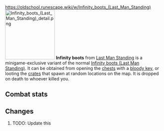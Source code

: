 https://oldschool.runescape.wiki/w/Infinity_boots_(Last_Man_Standing)
{{Infobox Item
|name = Infinity boots
|image = [[File:Infinity boots (Last Man Standing).png]]
|release = [[4 August]] [[2016]]
|update = Last Man Standing Beta and Splashing Restrictions  # TODO: Update this
|members = No
|quest = No
|tradeable = No
|placeholder = No
|equipable = Yes
|stackable = No
|noteable = Yes
|options = Wear, Drop
|examine = Mystical boots.
|value = 10
|alchable = No
|weight = 0.453
|id = 27170
}}
[[File:Infinity boots (Last Man Standing) detail.png|160px|left]]
'''Infinity boots''' from [[Last Man Standing]] is a minigame-exclusive variant of the normal [[Infinity boots (Last Man Standing)]]. It can be obtained from opening the [[Chest (Last Man Standing)|chests]] with a [[bloody key]], or looting the [[Crate (Last Man Standing)|crates]] that spawn at random locations on the map. It is dropped on death to whoever killed you.

==Combat stats==
{{Infobox Bonuses
|astab = 0
|aslash = 0
|acrush = 0
|amagic = 5
|arange = 0
|dstab = 0
|dslash = 0
|dcrush = 0
|dmagic = 5
|drange = 0
|str = 0
|rstr = 0
|mdmg = 0
|prayer = 0
|slot = feet
|image = [[File:Infinity boots (Last Man Standing) equipped male.png|160px]]
|altimage = [[File:Infinity boots (Last Man Standing) equipped female.png|160px]]
}}

==Changes==
# TODO: Update this
{{Subject changes header}}
{{Subject changes
|date = 4 August 2016
|update = Last Man Standing
|change = The item was made fully available with the release of Last Man Standing.
}}
{{Subject changes footer}}

{{Last Man Standing In-game Items}}